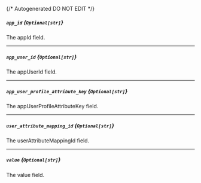 {/* Autogenerated DO NOT EDIT  */}
##### `app_id` *{`Optional[str]`}*
The appId field.

---
##### `app_user_id` *{`Optional[str]`}*
The appUserId field.

---
##### `app_user_profile_attribute_key` *{`Optional[str]`}*
The appUserProfileAttributeKey field.

---
##### `user_attribute_mapping_id` *{`Optional[str]`}*
The userAttributeMappingId field.

---
##### `value` *{`Optional[str]`}*
The value field.


